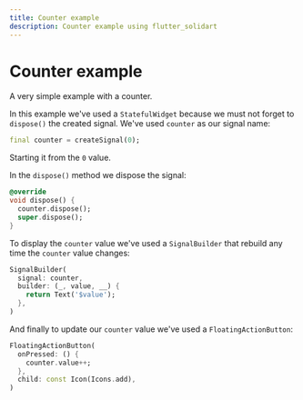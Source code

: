 ```yaml
---
title: Counter example
description: Counter example using flutter_solidart
---
```


# Counter example

A very simple example with a counter.

<Zapp id="zy406foy506" />

In this example we've used a `StatefulWidget` because we must not forget to `dispose()` the created signal.
We've used `counter` as our signal name:
```dart
final counter = createSignal(0);
```

Starting it from the `0` value.

In the `dispose()` method we dispose the signal:
```dart
@override
void dispose() {
  counter.dispose();
  super.dispose();
}
```

To display the `counter` value we've used a `SignalBuilder` that rebuild any time the `counter` value changes:
```dart
SignalBuilder(
  signal: counter,
  builder: (_, value, __) {
    return Text('$value');
  },
)
```

And finally to update our `counter` value we've used a `FloatingActionButton`:
```dart
FloatingActionButton(
  onPressed: () {
    counter.value++;
  },
  child: const Icon(Icons.add),
)
```
